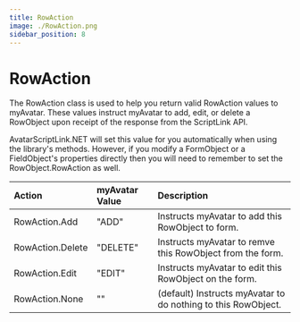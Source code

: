 ```yaml
---
title: RowAction
image: ./RowAction.png
sidebar_position: 8
---
```


# RowAction

The RowAction class is used to help you return valid RowAction values to myAvatar.
These values instruct myAvatar to add, edit, or delete a RowObject upon receipt of the response from the ScriptLink API.

AvatarScriptLink.NET will set this value for you automatically when using the library's methods.
However, if you modify a FormObject or a FieldObject's properties directly then you will need to remember to set the RowObject.RowAction as well.

| Action           | myAvatar Value | Description                                                     |
|:-----------------|:---------------|:----------------------------------------------------------------|
| RowAction.Add    | "ADD"          | Instructs myAvatar to add this RowObject to form.               |
| RowAction.Delete | "DELETE"       | Instructs myAvatar to remve this RowObject from the form.       |
| RowAction.Edit   | "EDIT"         | Instructs myAvatar to edit this RowObject on the form.          |
| RowAction.None   | ""             | (default) Instructs myAvatar to do nothing to this RowObject. |
